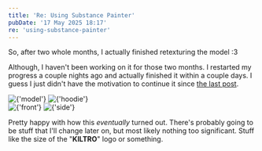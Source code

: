 ```yaml
---
title: 'Re: Using Substance Painter'
pubDate: '17 May 2025 18:17'
re: 'using-substance-painter'
---
```



So, after two whole months, I actually finished retexturing the model :3

Although, I haven't been working on it for those two months. I restarted my progress a couple nights ago and actually finished it within a couple days. I guess I just didn't have the motivation to continue it since [the last post](./using-substance-painter).

<div class='two img'>
<Image src={sp} alt={'model'} width={720} loading={'eager'} />
<Image src={sph} alt={'hoodie'} width={720} />
</div>

<div class='two img'>
  <Image src={front} alt={'front'} height={720} />
  <Image src={side} alt={'side'} height={720} />
</div>

Pretty happy with how this *eventually* turned out. There's probably going to be stuff that I'll change later on, but most likely nothing too significant. Stuff like the size of the "**KILTRO**" logo or something.